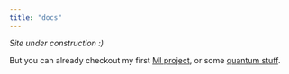 ```yaml
---
title: "docs"
---
```



_Site under construction :)_

But you can already checkout my first [MI project](mech-interp/exploring-adversarial-mi/index.qmd), or some [quantum stuff](404ctf/quantum-challenges/solutions/reverse-engineering/index.ipynb). 